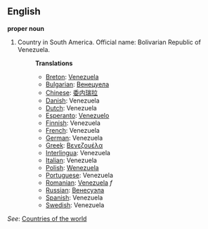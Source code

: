 ==English==

'''proper noun'''

# Country in South America. Official name: Bolivarian Republic of Venezuela.
#:'''Translations'''
#:*[[Breton]]: [[Venezuela]]
#:*[[Bulgarian]]: [[Венецуела]]
#:*[[Chinese]]: [[委内瑞拉]]
#:*[[Danish]]: Venezuela
#:*[[Dutch]]: Venezuela
#:*[[Esperanto]]: [[Venezuelo]]
#:*[[Finnish]]: Venezuela
#:*[[French]]: Venezuela
#:*[[German]]: Venezuela
#:*[[Greek]]: [[Βενεζουέλα]]
#:*[[Interlingua]]: Venezuela
#:*[[Italian]]: Venezuela
#:*[[Polish]]: [[Wenezuela]]
#:*[[Portuguese]]: Venezuela
#:*[[Romanian]]: [[Venezuela]] ''f''
#:*[[Russian]]: [[Венесуэла]]
#:*[[Spanish]]: Venezuela
#:*[[Swedish]]: Venezuela

''See'': [[Countries of the world]]